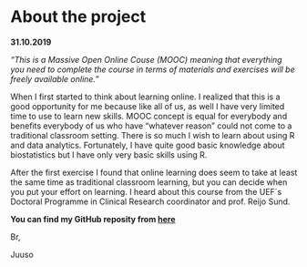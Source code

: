 
# About the project

**31.10.2019**

*"This is a Massive Open Online Couse (MOOC) meaning that everything you need to complete the course in terms of materials and exercises will be freely available online."*

When I first started to think about learning online. I realized that this is a good opportunity for me because like all of us, as well I have very limited time to use to learn new skills.  MOOC concept is equal for everybody and benefits everybody of us who have "whatever reason" could not come to a traditional classroom setting. There is so much I wish to learn about using R and data analytics. Fortunately, I have quite good basic knowledge about biostatistics but I have only very basic skills using R.   

After the first exercise I found that online learning does seem to take at least the same time as traditional classroom learning, but you can decide when you put your effort on learning. I heard about this course from the UEF´s Doctoral Programme in Clinical Research coordinator and prof. Reijo Sund.

**You can find my GitHub reposity from [here](https://github.com/JVaisto/IODS-project)**

Br,

Juuso

